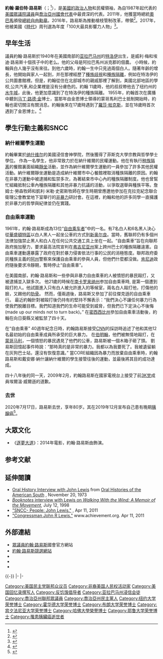 {{Otheruses|約翰路易斯|other=英國的同名百貨公司}}
{{noteTA
|G1=美国地名
|1=zh-cn:刘易斯;zh-tw:路易斯
|2=zh-cn:金博士;zh-tw:金恩博士
}}
{{Infobox officeholder
|name         = 約翰·路易斯<br>John Lewis
|image        = John lewis official biopic.jpg
|state        = [[喬治亞州|喬治亞州]]
|district     = {{le|喬治亞州第五國會選區|Georgia's 5th congressional district|五}}
|term_start   = 1987年1月3日
|term_end     = 2020年7月17日
|predecessor  = {{le|維奇·福勒|Wyche Fowler}}
|successor    = 
|office1      = [[學生非暴力協調委員會|學生非暴力協調委員會]]主席
|term_start1  = 1963年
|term_end1    = 1966年
|predecessor1 = 查爾斯·麥克杜
|successor1   = {{le|斯托克利·卡麥可|Stokely Carmichael}}
|birth_name   = 約翰·羅伯特·路易斯<br>John Robert Lewis
|birth_date   = {{birth date|1940|2|21}}
|birth_place  = {{flag|United States|1912}}[[亚拉巴马州|亚拉巴马州]][[特洛伊_(亚拉巴马州)|特洛伊]]
|death_date   = {{death date and age|2020|7|17|1940|2|21}}
|death_place  = {{USA}}[[喬治亞州|喬治亞州]][[亞特蘭大|亞特蘭大]]
|party        = [[民主黨_(美國)|民主黨]]
|spouse       = 莉蓮·邁爾斯（Lillian Miles）{{small|（1968－2012）（妻子逝世）}}
|children     = 1
|alma_mater   = {{le|美國浸會學院|American Baptist College}}<br />{{le|費斯克大學|Fisk University}}
|religion     = [[浸礼宗|浸礼宗]]
}}
'''約翰·羅伯特·路易斯'''（{{lang-en|John Robert Lewis}}；{{bd|1940年|2月21日|2020年|7月17日|catIdx=Lewis}}<ref>{{cite news|url=https://www.businessinsider.com/rep-john-lewis-has-died-2020-7|title=Georgia congressman and civil rights icon John Lewis dies at age 80|date=2020年7月17日|language=en|accessdate=2020年7月18日|archive-date=2022年3月3日|archive-url=https://web.archive.org/web/20220303101835/https://www.businessinsider.com/rep-john-lewis-has-died-2020-7|dead-url=no}}</ref>），是[[美國政治|美國的政治人物]]和民權領袖，為自1987年起代表{{le|喬治亞州第五國會選區|Georgia's 5th congressional district}}的[[美國眾議院|美國眾議院議員]]與[[美國國會喬治亞州代表團|喬治亞州國會代表]]中最資深的代表。2011年，他獲當時總統[[奧巴馬|奧巴馬]]頒發[[總統自由勳章|總統自由勳章]]。2016年，路易斯為推動槍枝管制改革，帶領{{le|2016年美國國會民主黨議員靜坐|2016 House Democrats sit-in|參眾兩院民主黨議員進行靜坐}}<ref>{{Cite web |url=http://www.appledaily.com.tw/realtimenews/article/new/20160623/892303/ |title=【佔領國會】議長硬推表決　反對黨靜坐喊口號 |access-date=2016-06-23 |archive-date=2017-05-18 |archive-url=https://web.archive.org/web/20170518150206/http://www.appledaily.com.tw/realtimenews/article/new/20160623/892303/ |dead-url=no }}</ref>。2017年，他被美國《[[時代_(雜誌)|時代]]》周刊選為年度「100大最具影響力人物」<ref>{{Cite web |url=http://time.com/collection/2017-time-100/ |title=存档副本 |accessdate=2017-04-21 |archive-date=2017-04-20 |archive-url=https://web.archive.org/web/20170420210330/http://time.com/collection/2017-time-100/ |dead-url=no }}</ref>。

==早年生活==
議員約翰·路易斯於1940年在美國南部的[[亚拉巴马州|亚拉巴马州]]的[[特洛伊_(亚拉巴马州)|特洛伊]]出生，是威利·梅和埃迪·路易斯十個孩子中的老么。他的父母是阿拉巴馬州派克郡的佃農。
小時候，約翰與白人幾乎沒有來往。到他六歲時，約翰一生中只見過兩個白人。隨著年齡的增長，他開始與家人一起到{{Where|小鎮|time=2020-07-27}}，并在那裡經歷了[[种族主义|種族歧視]]和[[吉姆·克勞法|種族隔離]]，例如在特洛伊的公共圖書館裡。但是，約翰從住在北部城市的親戚那裡了解到，美國北部地區的學校,公共汽車,和企業裡是沒有分膚色的。約翰 11歲時，他的叔叔帶他去了纽约州的[[水牛城|水牛城]]，此後，他更加意識到了在特洛伊的種族隔離。
1955年，約翰首次在廣播中聽到[[马丁·路德·金|马丁·路德·金]]博士，當那年由金恩博士領導的蒙哥馬利巴士抵制開始時，約翰也密切關注有關消息。約翰後來在17歲時遇到了[[羅莎·帕克斯|羅莎·帕克斯]]，並在18歲時首次遇到了金恩博士。<ref>{{Cite web|title=【文茜世界周報】民權運動重要推手　美眾議員路易斯辭世|url=https://www.youtube.com/watch?v=08CgLJQNrW4|accessdate=2020-07-27|author=文茜的世界周報 Sisy's World News|date=2020-07-27|format=|publisher=|language=zh-tw|archive-date=2020-10-02|archive-url=https://web.archive.org/web/20201002172419/https://www.youtube.com/watch?v=08CgLJQNrW4|dead-url=no}}</ref>

==學生行動主義和SNCC ==

===納什維爾學生運動===
約翰畢業於[[纳什维尔|纳什维尔]]的美國浸信會神學院，然後獲得了菲斯克大學宗教與哲學學士學位。
作為一名學生，他非常致力於在納什維爾的民權運動。他在有執行[[种族隔离|种族隔离]]的餐館裏面組織[[靜坐示威|靜坐]]活動，並作為納什維爾學生運動的一員參加了許多其他民權活動。納什維爾靜坐運動是造成納什維爾市中心餐館裡取消種族隔離的原因。約翰在非暴力運動中被逮捕和監禁多次，為著結束市中心內的種族隔離制度。他也曾幫忙組織抵制公車內種族隔離和其他非暴力抗議的活動，以爭取選舉與種族平等。詹姆士·勞森牧師和凱利·米勒·史密斯牧師在學生時期曾應邀他參加在克拉克紀念聯合衛理公會教堂地下室舉行的[[非暴力|非暴力]]研討會。在這裡，約翰和他的許多同學一直擁護於非暴力的哲學與紀律並仍在實踐。

===自由乘車運動===
1961年，約翰·路易斯成為13位“[[自由乘车者|自由乘车者]]”中的一名。有7名白人和6名黑人決心從[[华盛顿哥伦比亚特区|華盛頓特區]]以白人黑人一起坐公車的方式到[[新奥尔良|新奥尔良]]。當時，舊聯邦仍有多個州法律加強禁止黑人和白人在任何公共交通工具上坐在一起。“自由乘車”旨在向聯邦政府施加壓力，要求最高法院宣判在[[弗吉尼亚州|弗吉尼亚州]]案上跨州巴士的種族隔離違憲。自由乘車運動還暴露了政府在對於暴力侵害依法行事的公民的消極態度。聯邦政府委託種族主義的[[亚拉巴马州|阿州]]警察來保護自由乘車的參與人員，但他們什麼都沒做。[[约翰·肯尼迪|肯尼迪]]政府隨後要求冷靜期，暫時停止“自由乘車”。

在美國南部，約翰·路易斯和一些參與非暴力自由乘車的人被憤怒的暴民毆打，又被逮捕並入獄多次。 他21歲的時候在[[南卡罗来纳州|南卡罗来纳州]]参加自由乘車時, 是第一個遭到毆打的人。他試圖進入只有白人被允許進入的等候室，兩名白人毆打他，打傷他的臉，又踢他的[[肋骨|肋骨]]。 然而，僅兩週後，路易斯又參加了前往傑克遜的自由乘車行。 最近約翰針對被毆打後仍持有的堅持不懈表示：“我們決心不讓任何暴力行為使我們脫離目標。我們知道我們的生命可能受到威脅，但我們已下定決心不後悔(made up our minds not to turn back)。”  在[[密西西比州|密西西比州]]參加自由乘車活動後，約翰在向日葵縣又被監禁了四十天。

在“自由乘車” 40週年紀念日時，約翰路易斯接受[[有线电视新闻网|CNN]]的採訪時追述了他和其他12名最初始的自由乘車成員所承受的巨大暴力。 在[[伯明翰_(阿拉巴马州)|伯明翰]]，他們被無情地毆打，在[[蒙哥马利|蒙哥马利]]，一個憤怒的暴民遇見了他們的公車，路易斯被一個木箱子砸了頭。 劉易斯回憶起事件時說：“那時真的是非常的暴力。我都以為我要死了。我被遺留躺在灰狗巴士站，還沒有恢復意識。” 當CORE組織因為暴力而放棄自由乘車時，約翰路易斯和戴安娜·納什讓納什維爾的學生接管往後的運動，並最後將其目的成功達成。

四十八年後的同一天，2009年2月，約翰路易斯在國家電視台上接受了前[[3K党|3K党]]成員埃爾溫·威爾遜的道歉。

===去世===
2020年7月17日，路易斯去世，享年80岁。其在2019年12月宣布自己患有晚期[[胰腺癌|胰腺癌]]<ref>{{Cite web |url=https://www.voachinese.com/a/john-lewis-passed-away-07182020/5508180.html |title=民权运动先驱刘易斯去世，全美下半旗致哀 |access-date=2020-07-19 |archive-date=2020-10-16 |archive-url=https://web.archive.org/web/20201016025523/https://www.voachinese.com/a/john-lewis-passed-away-07182020/5508180.html |dead-url=no }}</ref>。

==大眾文化==
*《[[逐夢大道|逐夢大道]]》：2014年電影，約翰·路易斯由{{link-en|史帝芬·詹姆士 (演員)|Stephan James (actor)|史帝芬·詹姆士}}飾演。

== 参考文献 ==
{{Reflist}}

==延伸閱讀==
* [http://docsouth.unc.edu/sohp/A-0073/menu.html Oral History Interview with John Lewis] {{Wayback|url=http://docsouth.unc.edu/sohp/A-0073/menu.html |date=20200920072830 }} from [http://docsouth.unc.edu/sohp Oral Histories of the American South] {{Wayback|url=http://docsouth.unc.edu/sohp |date=20210308015619 }}, November 20, 1973
* [https://web.archive.org/web/20121001171000/http://www.booknotes.org/Watch/107917-1/John+Lewis.aspx ''Booknotes'' interview with Lewis on ''Walking With the Wind: A Memoir of the Movement''], July 12, 1998
* [http://www.ibiblio.org/sncc/lewis.html "SNCC- People: John Lewis."] {{Wayback|url=http://www.ibiblio.org/sncc/lewis.html |date=20210125090821 }}, Apr 11, 2011
* [https://web.archive.org/web/20110919172957/http://www.achievement.org/autodoc/page/lew0int-4  "Congressman John R Lewis."] www.achievement.org. Apr 11, 2011

== 外部連結 ==
{{Commons category|John Lewis (American politician)}}
{{Wikiquote|John Lewis (politician)}}
* [https://web.archive.org/web/20031223092017/http://www.house.gov/johnlewis/ 眾議員約翰·路易斯]國會官方網站
* [http://www.johnlewisforcongress.com/ 約翰·路易斯競選網站] {{Wayback|url=http://www.johnlewisforcongress.com/ |date=20140417233940 }}
*{{Dmoz|Regional/North_America/United_States/Georgia/Government/Federal/US_House_of_Representatives/John_Lewis_%5BD-5%5D|John Lewis}}
* {{CongLinks | congbio = l000287 | ballot = John_Lewis_(Georgia) | nndb = 627/000039510 | votesmart = 26820 | govtrack = 400240 | opencong = 400240 | rollcall = 131 | politifact = john-lewis | fec = H6GA05217 | opensecrets = N00002577 | assets = john-lewis | legistorm = 337/Rep_John_Lewis_GA.html | followthemoney = | ontheissues = GA/John_Lewis.htm | congress = john-lewis/688 | worldcat = | cspan = 2528 | imdb = 0507376 | bloomberg = john-lewis | nyt = l/john_lewis | washpo = gIQAaw4SAP }}
* {{C-SPAN|John Lewis}}

{{-}}
{{s-start}}
{{s-npo}}
{{s-bef|before=查爾斯·麥克杜}}
{{s-ttl|title=[[學生非暴力協調委員會|學生非暴力協調委員會]]主席|years=1963年－1966年}}
{{s-aft|after={{le|斯托克利·卡麥可|Stokely Carmichael}}}}
|-
{{s-par|us-hs}}
{{s-bef|before={{le|維奇·福勒|Wyche Fowler}}}}
{{s-ttl|title={{le|喬治亞州第五國會選區|Georgia's 5th congressional district}}<br>{{le|喬治亞州美國眾議院議員列表|List of United States Representatives from Georgia|眾議院議員}}|years=1987年－2020年}}
{{s-inc}}
|-
{{s-prec|usa}}
{{s-bef|before={{le|彼得·吉奧|Peter DeFazio}}}}
{{s-ttl|title={{le|現任美國眾議員列表 (以資歷排序)|List of current members of the United States House of Representatives by seniority|美國眾議員資歷}}|years=第13位}}
{{s-aft|after={{le|路易絲·斯勞特|Louise Slaughter}}}}
{{S-end}}

{{Authority control}}

{{DEFAULTSORT:Lewis, John Robert}}
[[Category:美国民主党联邦众议员|Category:美国民主党联邦众议员]]
[[Category:非裔美国人民权活动家|Category:非裔美国人民权活动家]]
[[Category:美国回忆录撰写人|Category:美国回忆录撰写人]]
[[Category:反饥饿倡导者|Category:反饥饿倡导者]]
[[Category:亚拉巴马州浸信会徒|Category:亚拉巴马州浸信会徒]]
[[Category:喬治亞州聯邦眾議員|Category:喬治亞州聯邦眾議員]]
[[Category:喬治亞州民主黨人|Category:喬治亞州民主黨人]]
[[Category:纽约大学荣誉博士|Category:纽约大学荣誉博士]]
[[Category:霍华德大学荣誉博士|Category:霍华德大学荣誉博士]]
[[Category:布朗大学荣誉博士|Category:布朗大学荣誉博士]]
[[Category:宾夕法尼亚大学荣誉博士|Category:宾夕法尼亚大学荣誉博士]]
[[Category:哈佛大學榮譽博士|Category:哈佛大學榮譽博士]]
[[Category:耶鲁大学荣誉博士|Category:耶鲁大学荣誉博士]]
[[Category:罹患胰臟癌逝世者|Category:罹患胰臟癌逝世者]]